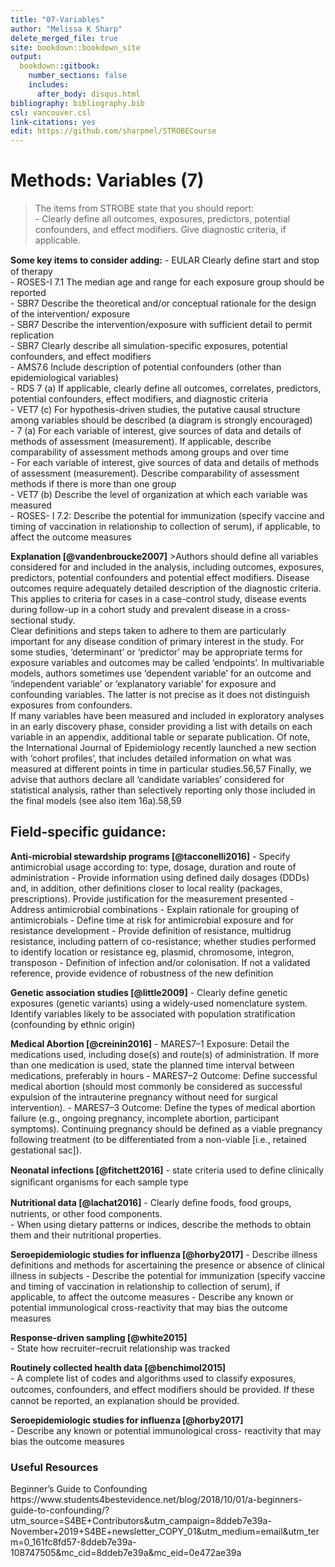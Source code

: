 ---
title: "07-Variables"
author: "Melissa K Sharp"
delete_merged_file: true
site: bookdown::bookdown_site
output:
  bookdown::gitbook:
    number_sections: false 
    includes: 
      after_body: disqus.html
bibliography: bibliography.bib
csl: vancouver.csl
link-citations: yes
edit: https://github.com/sharpmel/STROBECourse
---

# Methods: Variables (7)
> The items from STROBE state that you should report:   
-	Clearly define all outcomes, exposures, predictors, potential confounders, and effect modifiers. Give diagnostic criteria, if applicable.

**Some key items to consider adding:** 
-	EULAR Clearly deﬁne start and stop of therapy    
-	ROSES-I 7.1 The median age and range for each exposure group should be reported   
-	SBR7 Describe the theoretical and/or conceptual rationale for the design of the intervention/ exposure  
-	SBR7 Describe the intervention/exposure with sufficient detail to permit replication  
-	SBR7 Clearly describe all simulation-specific exposures, potential confounders, and effect modifiers  
-	AMS7.6 Include description of potential confounders (other than epidemiological variables)  
-	RDS 7 (a) If applicable, clearly define all outcomes, correlates, predictors, potential confounders, effect modifiers, and diagnostic criteria  
-	VET7 (c) For hypothesis-driven studies, the putative causal structure among variables should be described (a diagram is strongly encouraged)  
-	7 (a) For each variable of interest, give sources of data and details of methods of assessment (measurement). If applicable, describe comparability of assessment methods among groups and over time  
-	For each variable of interest, give sources of data and details of methods of assessment
(measurement). Describe comparability of assessment methods if there is more than one group  
-	VET7 (b) Describe the level of organization at which each variable was measured  
-	ROSES- I 7.2: Describe the potential for immunization (specify vaccine and timing of vaccination in relationship to collection of serum), if applicable, to affect the outcome measures   

**Explanation [@vandenbroucke2007]**
>Authors should define all variables considered for and included in the analysis, including outcomes, exposures,
predictors, potential confounders and potential effect modifiers. Disease outcomes require adequately detailed description
of the diagnostic criteria. This applies to criteria for cases in a case-control study, disease events during follow-up in a cohort study and prevalent disease in a cross-sectional study.
</br>
Clear definitions and steps taken to adhere to them are particularly important for any disease condition of primary
interest in the study. For some studies, ‘determinant’ or ‘predictor’ may be appropriate terms for exposure variables and outcomes may  be called ‘endpoints’. In multivariable models, authors sometimes use ‘dependent variable’ for an outcome and ‘independent variable’ or ‘explanatory variable’ for exposure and confounding variables. The latter is not precise as it does not distinguish exposures from confounders.
</br>
If many variables have been measured and included in exploratory analyses in an early discovery phase, consider
providing a list with details on each variable in an appendix, additional table or separate publication. Of note, the International Journal of Epidemiology recently launched a new section with ‘cohort profiles’, that includes detailed information on what was measured at different points in time in particular studies.56,57 Finally, we advise that authors declare all ‘candidate variables’ considered for statistical analysis, rather than selectively reporting only those included in the final models (see also item 16a).58,59

<h2> Field-specific guidance:</h2>  
**Anti-microbial stewardship programs [@tacconelli2016]**
-	Specify antimicrobial usage according to: type, dosage, duration and route of administration
-	Provide information using defined daily dosages (DDDs) and, in addition, other definitions closer to local reality (packages, prescriptions). Provide justification for the measurement presented
-	Address antimicrobial combinations
-	Explain rationale for grouping of antimicrobials
-	Define time at risk for antimicrobial exposure and for resistance development
-	Provide definition of resistance, multidrug resistance, including pattern of co-resistance; whether studies performed to identify location or resistance eg, plasmid, chromosome, integron, transposon
-	Definition of infection and/or colonisation. If not a validated reference, provide evidence of robustness of the new definition

**Genetic association studies [@little2009]**
-	Clearly define genetic exposures (genetic variants) using a widely-used nomenclature system. Identify variables likely to be associated with population stratification (confounding by ethnic origin)

**Medical Abortion [@creinin2016]**
-	MARES7–1 Exposure: Detail the medications used, including dose(s) and route(s) of administration. If more than one medication is used, state the planned time interval between medications, preferably in hours
-	MARES7–2 Outcome: Define successful medical abortion (should most commonly be considered as successful expulsion of the intrauterine pregnancy without need for surgical intervention).
-	MARES7–3 Outcome: Define the types of medical abortion failure (e.g., ongoing pregnancy, incomplete abortion, participant symptoms). Continuing pregnancy should be defined as a viable pregnancy following treatment (to be differentiated from a non-viable [i.e., retained gestational sac]).

**Neonatal infections [@fitchett2016]**
-	state criteria used to deﬁne clinically signiﬁcant organisms for each sample type

**Nutritional data [@lachat2016]**
-	Clearly deﬁne foods, food groups, nutrients, or other food components.  
-	When using dietary patterns or indices, describe the methods to obtain them and their nutritional properties.

**Seroepidemiologic studies for influenza [@horby2017]**
-	Describe illness definitions and methods for ascertaining the presence or absence of clinical illness in subjects
-	Describe the potential for immunization (specify vaccine and timing of vaccination in relationship to collection of serum), if applicable, to affect the outcome measures
-	Describe any known or potential immunological cross-reactivity that may bias the outcome measures

**Response-driven sampling [@white2015]**  
-	State how recruiter–recruit relationship was tracked  

**Routinely collected health data [@benchimol2015]**  
-	A complete list of codes and algorithms used to classify exposures, outcomes, confounders, and effect modiﬁers should be provided. If these cannot be reported, an explanation should be provided.  

**Seroepidemiologic studies for influenza [@horby2017]**  
-	Describe any known or potential immunological cross- reactivity that may bias the outcome measures  

### Useful Resources
Beginner's Guide to Confounding
https://www.students4bestevidence.net/blog/2018/10/01/a-beginners-guide-to-confounding/?utm_source=S4BE+Contributors&utm_campaign=8ddeb7e39a-November+2019+S4BE+newsletter_COPY_01&utm_medium=email&utm_term=0_161fc8fd57-8ddeb7e39a-108747505&mc_cid=8ddeb7e39a&mc_eid=0e472ae39a